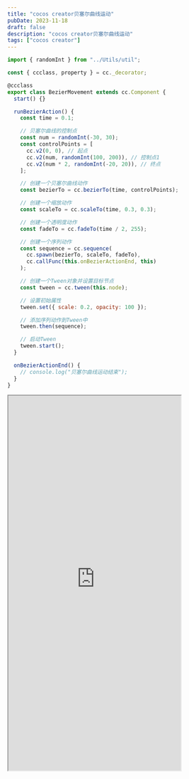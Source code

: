 ```yaml
---
title: "cocos creator贝塞尔曲线运动"
pubDate: 2023-11-18
draft: false
description: "cocos creator贝塞尔曲线运动"
tags: ["cocos creator"]
---
```


```js
import { randomInt } from "../Utils/util";

const { ccclass, property } = cc._decorator;

@ccclass
export class BezierMovement extends cc.Component {
  start() {}

  runBezierAction() {
    const time = 0.1;

    // 贝塞尔曲线的控制点
    const num = randomInt(-30, 30);
    const controlPoints = [
      cc.v2(0, 0), // 起点
      cc.v2(num, randomInt(100, 200)), // 控制点1
      cc.v2(num * 2, randomInt(-20, 20)), // 终点
    ];

    // 创建一个贝塞尔曲线动作
    const bezierTo = cc.bezierTo(time, controlPoints);

    // 创建一个缩放动作
    const scaleTo = cc.scaleTo(time, 0.3, 0.3);

    // 创建一个透明度动作
    const fadeTo = cc.fadeTo(time / 2, 255);

    // 创建一个序列动作
    const sequence = cc.sequence(
      cc.spawn(bezierTo, scaleTo, fadeTo),
      cc.callFunc(this.onBezierActionEnd, this)
    );

    // 创建一个Tween对象并设置目标节点
    const tween = cc.tween(this.node);

    // 设置初始属性
    tween.set({ scale: 0.2, opacity: 100 });

    // 添加序列动作到Tween中
    tween.then(sequence);

    // 启动Tween
    tween.start();
  }

  onBezierActionEnd() {
    // console.log("贝塞尔曲线运动结束");
  }
}
```

<iframe
  style="width:390px;height:844px"
  loading="lazy"
  src="https://game.jump.icu/gameall/index.html?scene=bezier&title=贝塞尔曲线"
></iframe>
